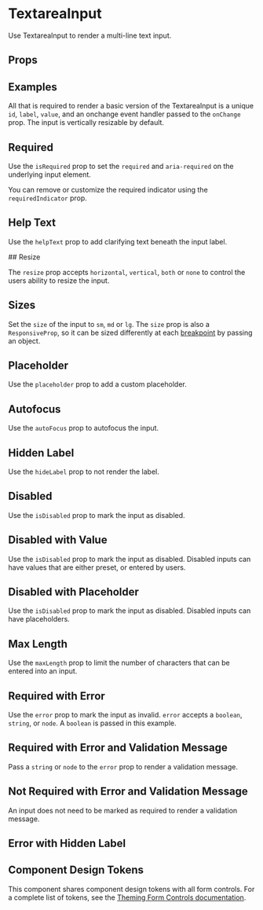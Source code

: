 
<Meta of={Stories} />

# TextareaInput

Use TextareaInput to render a multi-line text input.

<Canvas isExpanded of={Stories.Basic} />

## Props

<ArgTypes of={TextareaInput} />

## Examples

All that is required to render a basic version of the TextareaInput is a unique `id`, `label`, `value`, and an onchange event handler passed to the `onChange` prop.
The input is vertically resizable by default.

<Canvas of={Stories.Default} />

## Required

Use the `isRequired` prop to set the `required` and `aria-required` on the underlying input element.

<Canvas of={Stories.Required} />

You can remove or customize the required indicator using the `requiredIndicator` prop.

<Canvas of={Stories.CustomRequiredIndicator} />

## Help Text

Use the `helpText` prop to add clarifying text beneath the input label.

<Canvas of={Stories.HelpText} />
## Resize

The `resize` prop accepts `horizontal`, `vertical`, `both` or `none` to control the users ability to resize the input.

<Canvas of={Stories.Resize} />

## Sizes

Set the `size` of the input to `sm`, `md` or `lg`. The `size` prop is also a `ResponsiveProp`, so it can be sized differently at each [breakpoint](?path=/docs/design-tokens-design-tokens--page#breakpoints) by passing an object.

<Canvas of={Stories.Sizes} />

## Placeholder

Use the `placeholder` prop to add a custom placeholder.

<Canvas of={Stories.Placeholder} />

## Autofocus

Use the `autoFocus` prop to autofocus the input.

<Canvas of={Stories.Autofocus} />

## Hidden Label

Use the `hideLabel` prop to not render the label.

<Canvas of={Stories.HiddenLabel} />

## Disabled

Use the `isDisabled` prop to mark the input as disabled.

<Canvas of={Stories.Disabled} />

## Disabled with Value

Use the `isDisabled` prop to mark the input as disabled. Disabled inputs can have values that are either preset, or entered by users.

<Canvas of={Stories.DisabledWithValue} />

## Disabled with Placeholder

Use the `isDisabled` prop to mark the input as disabled. Disabled inputs can have placeholders.

<Canvas of={Stories.DisabledWithPlaceholder} />

## Max Length

Use the `maxLength` prop to limit the number of characters that can be entered into an input.

<Canvas of={Stories.MaxLength} />

## Required with Error

Use the `error` prop to mark the input as invalid. `error` accepts a `boolean`, `string`, or `node`. A `boolean` is passed in this example.

<Canvas of={Stories.RequiredWithError} />

## Required with Error and Validation Message

Pass a `string` or `node` to the `error` prop to render a validation message.

<Canvas of={Stories.RequiredWithErrorAndValidationMessage} />

## Not Required with Error and Validation Message

An input does not need to be marked as required to render a validation message.

<Canvas of={Stories.NotRequiredWithErrorAndValidationMessage} />

## Error with Hidden Label

<Canvas of={Stories.ErrorWithHiddenLabel} />

## Component Design Tokens

This component shares component design tokens with all form controls. For a complete list of tokens, see the [Theming Form Controls documentation](/docs/theming-form-controls--custom-theme-form).
